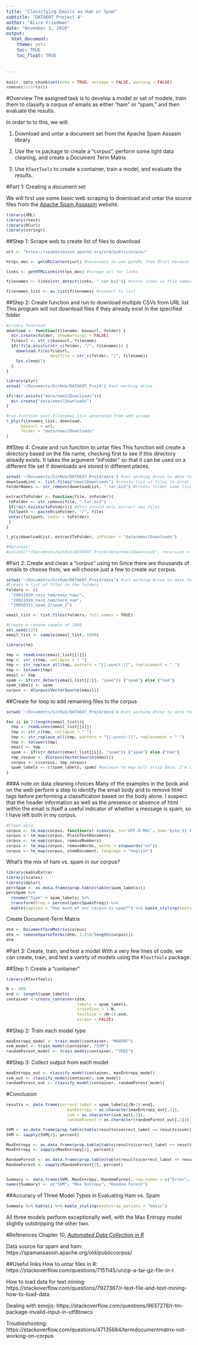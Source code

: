 ```yaml
---
title: "Classifying Emails as Ham or Spam"
subtitle: "DATA607 Project 4"
author: "Alice Friedman"
date: "November 3, 2018"
output: 
  html_document:
    theme: yeti
    toc: TRUE
    toc_float: TRUE
    

---
```

<style type="text/css">

body {
   font-size: 14px;
}
table {
   font-size: 16px;
}
code.r {
  font-size: 11px;
}
h1 {
  margin-top: 2em;
}

h2 {
  margin-top: 1em;
  font-size: 1.5em
}
</style>

```r
knitr::opts_chunk$set(echo = TRUE, message = FALSE, warning = FALSE)
remove(list=ls())
```
  
#Overview
The assigned task is to develop a model or set of models, train them to classify a corpus of emails as either "ham" or "spam," and then evaluate the results.

In order to to this, we will:

1. Download and untar a document set from the Apache Spam Assasin library

2. Use the ```tm``` package to create a "corpus", perform some light data cleaning, and create a Document Term Matrix

3. Use ```RTextTools``` to create a container, train a model, and evaluate the results.

#Part 1: Creating a document set
  
We will first use some basic web scraping to download and untar the source files from the <a href="https://spamassassin.apache.org/old/publiccorpus/" target="_blank">Apache Spam Assassin</a> website.
```r
library(XML)
library(rvest)
library(RCurl)
library(stringr)
```

##Step 1: Scrape web to create list of files to download
```r
url <- "https://spamassassin.apache.org/old/publiccorpus/"

https_doc <- getURLContent(url) #necessary to use getURL from RCurl because of https

links <- getHTMLLinks(https_doc) #scrape url for links

filenames <- links[str_detect(links, ".tar.bz2")] #store links as file names, limiting results to those of interest

filenames_list <- as.list(filenames) #convert to list
```

##Step 2: Create function and run to download multiple CSVs from URL list
This program will not download files if they already exist in the specified folder

```r
#create function
download <- function(filename, baseurl, folder) {
  dir.create(folder, showWarnings = FALSE)
  fileurl <- str_c(baseurl, filename)
  if(!file.exists(str_c(folder, "/", filename))) {
    download.file(fileurl, 
                  destfile = str_c(folder, "/", filename))
    Sys.sleep(1)
  }
}

library(plyr)
setwd('~/Documents/GitHub/DATA607_Proj4') #set working drive

if(!dir.exists("data/emailDownloads")){
  dir.create("data/emailDownloads")
}

#run function over filenames_list generated from web scrape
l_ply(filenames_list, download, 
      baseurl = url,
      folder = "data/emailDownloads"
)
```


##Step 4: Create and run function to untar files
This function will create a directory based on the file name, checking first to see if this directory already exists. It takes the argument "inFolder" so that it can be used on a different file set if downloads are stored in different places.
```r
setwd('~/Documents/GitHub/DATA607_Proj4/data') #set working drive to data folder 
downloadList <- list.files("emailDownloads") #create list of files to untar
folderNames <- str_remove(downloadList, ".tar.bz2") #create folder name lists based on file names

extractToFolder <- function(file, inFolder){
 toFolder <- str_remove(file, ".tar.bz2")
 if(!dir.exists(toFolder)){ #this should only extract new files 
 fullpath <- paste0(inFolder, "/", file) 
 untar(fullpath, exdir = toFolder)  
 }
}

l_ply(downloadList, extractToFolder, inFolder = "data/emailDownloads")

#Optional:
#unlink("~/Documents/GitHub/DATA607_Proj4/data/emailDownloads", recursive = TRUE) #now we can delete the folder with the tarred files

```

#Part 2: Create and clean a "corpus" using tm
Since there are thousands of emails to choose from, we will choose just a few to create our corpus.

```r
setwd('~/Documents/GitHub/DATA607_Proj4/data') #set working drive to data folder 
#Create a list of files in the folders
folders <- c(
  "20021010_easy_ham/easy_ham/", 
  "20021010_hard_ham/hard_ham", 
  "20050311_spam_2/spam_2")

email_list <- list.files(folders, full.names = TRUE)

#Create a random sample of 1000
set.seed(123)
email_list <- sample(email_list, 1000)

library(tm)

tmp <- readLines(email_list[[1]])
tmp <- str_c(tmp, collapse = " ")
tmp <- str_replace_all(tmp, pattern = "[[:punct:]]", replacement = " ")
tmp <- tolower(tmp)
email <- tmp
spam <- if(str_detect(email_list[[1]], "spam")) {"spam"} else {"ham"}
spam_labels <- spam
corpus <- VCorpus(VectorSource(email))
```


##Create for loop to add remaining files to the corpus
```r
setwd('~/Documents/GitHub/DATA607_Proj4/data') #set working drive to data folder 

for (i in 2:length(email_list)){
  tmp <- readLines(email_list[[i]])
  tmp <- str_c(tmp, collapse = " ")
  tmp <- str_replace_all(tmp, pattern = "[[:punct:]]", replacement = " ")
  tmp <- tolower(tmp)
  email <- tmp
  spam <- if(str_detect(email_list[[i]], "spam")) {"spam"} else {"ham"}
  tmp_corpus <- VCorpus(VectorSource(email))
  corpus <- c(corpus, tmp_corpus)
  spam_labels <- c(spam_labels, spam) #because tm map will strip data, I'm instead making a list of labels
}
```
###A note on data cleaning choices
Many of the examples in the book and on the web perform a step to identify the email body and to remove html tags before performing a classification based on the body alone. I suspect that the header information as well as the presence or absence of html within the email is itself a useful indicator of whether a message is spam, so I have left both in my corpus.
```r
#Clean data
corpus <- tm_map(corpus, function(x) iconv(x, to='UTF-8-MAC', sub='byte')) #removes weird characters
corpus <- tm_map(corpus, PlainTextDocument)
corpus <- tm_map(corpus, removeNumbers)
corpus <- tm_map(corpus, removeWords, words = stopwords("en"))
corpus <- tm_map(corpus, stemDocument, language = "english")
```

What's the mix of ham vs. spam in our corpus?
```r
library(kableExtra)
library(scales)
library(dplyr)
percSpam <- as.data.frame(prop.table(table(spam_labels)))
percSpam %>% 
  rename("Type" = spam_labels) %>% 
  transform(Freq = percent(percSpam$Freq)) %>%  
  kable(caption = "How much of our corpus is spam?") %>% kable_styling(bootstrap_options = "basic")
```

Create Document-Term Matrix
```r
dtm <- DocumentTermMatrix(corpus)
dtm <- removeSparseTerms(dtm, 1-(10/length(corpus)))
dtm
```

#Part 3: Create, train, and test a model
With a very few lines of code, we can create, train, and test a varirty of models using the ```RTextTools``` package.

##Step 1: Create a "container"
```r
library(RTextTools)

N <- 800
end <- length(spam_labels) 
container <-create_container(dtm, 
                             labels = spam_labels, 
                             trainSize = 1:N, 
                             testSize = (N+1):end, 
                             virgin = FALSE)
```

##Step 2: Train each model type
```r
maxEntropy_model <- train_model(container, "MAXENT")
svm_model <- train_model(container, "SVM")
randomForest_model <- train_model(container, "TREE")
```

##Step 3: Collect output from each model
```r
maxEntropy_out <- classify_model(container, maxEntropy_model)
svm_out <- classify_model(container, svm_model)
randomForest_out <- classify_model(container, randomForest_model)
```

#Conclusion
```r
results <- data.frame(correct_label = spam_labels[(N+1):end],
                         maxEntropy = as.character(maxEntropy_out[,1]),
                         svm = as.character(svm_out[,1]),
                         randomForest = as.character(randomForest_out[,1]))

SVM <- as.data.frame(prop.table(table(results$correct_label == results$svm)))
SVM <- sapply(SVM[2], percent)

MaxEntropy <- as.data.frame(prop.table(table(results$correct_label == results$maxEntropy)))
MaxEntropy <- sapply(MaxEntropy[2], percent) 

RandomForest <- as.data.frame(prop.table(table(results$correct_label == results$randomForest)))
RandomForest <- sapply(RandomForest[2], percent)


Summary <- data.frame(SVM, MaxEntropy, RandomForest, row.names = c("Error", "Correctly Classified")) 
names(Summary) <- c("SVM", "Max Entropy", "Random Forest")
```

##Accuracy of Three Model Types in Evaluating Ham vs. Spam
```r
Summary %>% kable() %>% kable_styling(bootstrap_options = "basic")
```


All three models perform exceptionally well, with the Max Entropy model slightly outstripping the other two. 


#References
Chapter 10, <a href="http://www.r-datacollection.com/" target="_blank"><i>Automated Data Collection in R</i></a>

Data source for spam and ham: https://spamassassin.apache.org/old/publiccorpus/

##Useful links
How to untar files in R:
https://stackoverflow.com/questions/7151145/unzip-a-tar-gz-file-in-r

How to load data for text mining:
https://stackoverflow.com/questions/7927367/r-text-file-and-text-mining-how-to-load-data

Dealing with emojis: 
https://stackoverflow.com/questions/9637278/r-tm-package-invalid-input-in-utf8towcs

Troubleshooting:
https://stackoverflow.com/questions/47135684/termdocumentmatrix-not-working-on-corpus
